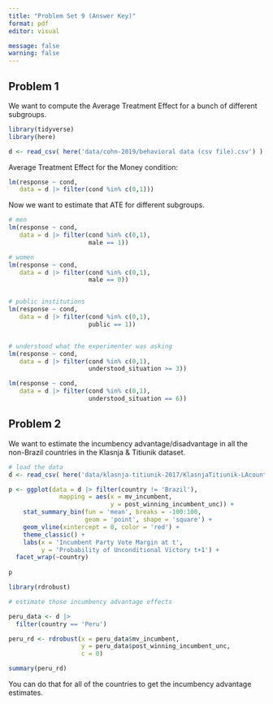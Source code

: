 ```yaml
---
title: "Problem Set 9 (Answer Key)"
format: pdf
editor: visual

message: false
warning: false
---
```


## Problem 1

We want to compute the Average Treatment Effect for a bunch of different subgroups.

```r

library(tidyverse)
library(here)

d <- read_csv( here('data/cohn-2019/behavioral data (csv file).csv') )


```

Average Treatment Effect for the Money condition:

```r

lm(response ~ cond,
   data = d |> filter(cond %in% c(0,1)))

```

Now we want to estimate that ATE for different subgroups.

```r


# men
lm(response ~ cond,
   data = d |> filter(cond %in% c(0,1),
                      male == 1))

# women
lm(response ~ cond,
   data = d |> filter(cond %in% c(0,1),
                      male == 0))


# public institutions
lm(response ~ cond,
   data = d |> filter(cond %in% c(0,1),
                      public == 1))


# understood what the experimenter was asking
lm(response ~ cond,
   data = d |> filter(cond %in% c(0,1),
                      understood_situation >= 3))

lm(response ~ cond,
   data = d |> filter(cond %in% c(0,1),
                      understood_situation == 6))

```

## Problem 2

We want to estimate the incumbency advantage/disadvantage in all the non-Brazil countries in the Klasnja & Titiunik dataset.

```r

# load the data
d <- read_csv( here('data/klasnja-titiunik-2017/KlasnjaTitiunik-LAcountries-data.csv'))

p <- ggplot(data = d |> filter(country != 'Brazil'), 
              mapping = aes(x = mv_incumbent,
                            y = post_winning_incumbent_unc)) +
    stat_summary_bin(fun = 'mean', breaks = -100:100,
                     geom = 'point', shape = 'square') +
    geom_vline(xintercept = 0, color = 'red') +
    theme_classic() +
    labs(x = 'Incumbent Party Vote Margin at t',
         y = 'Probability of Unconditional Victory t+1') +
  facet_wrap(~country)
  
p

```

```r

library(rdrobust)

# estimate those incumbency advantage effects

peru_data <- d |> 
  filter(country == 'Peru')

peru_rd <- rdrobust(x = peru_data$mv_incumbent,
                    y = peru_data$post_winning_incumbent_unc,
                    c = 0)

summary(peru_rd)
```

You can do that for all of the countries to get the incumbency advantage estimates.
